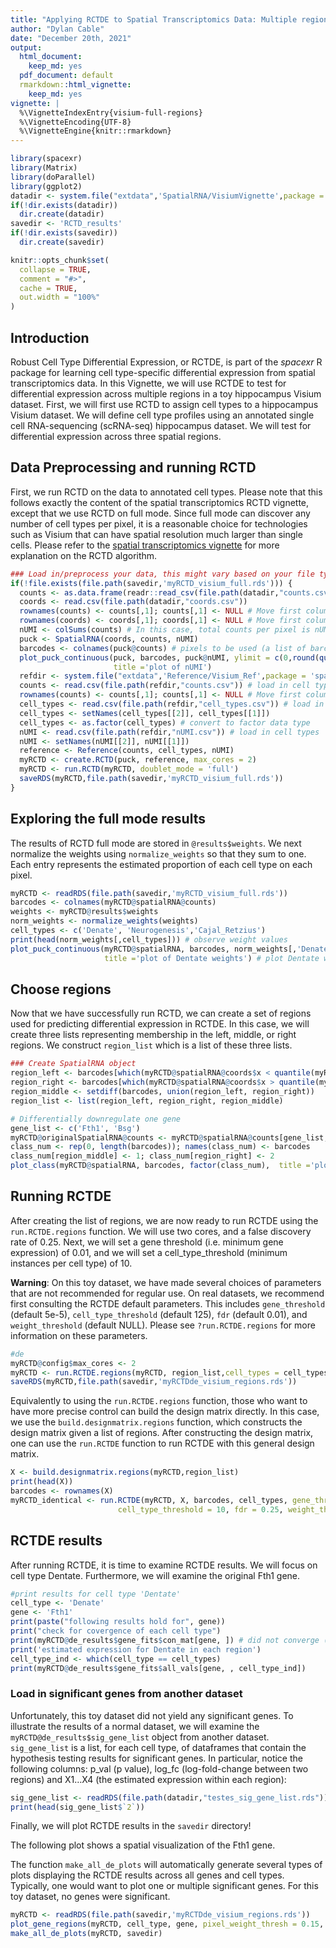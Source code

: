 ```yaml
---
title: "Applying RCTDE to Spatial Transcriptomics Data: Multiple regions in Visium with full mode RCTD"
author: "Dylan Cable"
date: "December 20th, 2021"
output:
  html_document:
    keep_md: yes
  pdf_document: default
  rmarkdown::html_vignette:
    keep_md: yes
vignette: |
  %\VignetteIndexEntry{visium-full-regions} 
  %\VignetteEncoding{UTF-8} 
  %\VignetteEngine{knitr::rmarkdown}
---
```


```r

library(spacexr)
library(Matrix)
library(doParallel)
library(ggplot2)
datadir <- system.file("extdata",'SpatialRNA/VisiumVignette',package = 'spacexr') # directory for sample Visium dataset
if(!dir.exists(datadir))
  dir.create(datadir)
savedir <- 'RCTD_results'
if(!dir.exists(savedir))
  dir.create(savedir)
```

```r
knitr::opts_chunk$set(
  collapse = TRUE,
  comment = "#>",
  cache = TRUE,
  out.width = "100%"
)
```

## Introduction

Robust Cell Type Differential Expression, or RCTDE, is part of the *spacexr* R package for learning cell type-specific differential expression from spatial transcriptomics data. In this Vignette, we will use RCTDE to test for differential expression across multiple regions in a toy hippocampus Visium dataset. First, we will first use RCTD to assign cell types to a hippocampus Visium dataset. We will define cell type profiles using an annotated single cell RNA-sequencing (scRNA-seq) hippocampus dataset. We will test for differential expression across three spatial regions.

## Data Preprocessing and running RCTD

First, we run RCTD on the data to annotated cell types. Please note that this follows exactly the content of the spatial transcriptomics RCTD vignette, except that we use RCTD on full mode. Since full mode can discover any number of cell types per pixel, it is a reasonable choice for technologies such as Visium that can have spatial resolution much larger than single cells. Please refer to the [spatial transcriptomics vignette](https://raw.githack.com/dmcable/spacexr/master/vignettes/spatial-transcriptomics.html) for more explanation on the RCTD algorithm.

```r
### Load in/preprocess your data, this might vary based on your file type
if(!file.exists(file.path(savedir,'myRCTD_visium_full.rds'))) {
  counts <- as.data.frame(readr::read_csv(file.path(datadir,"counts.csv"))) # load in counts matrix
  coords <- read.csv(file.path(datadir,"coords.csv"))
  rownames(counts) <- counts[,1]; counts[,1] <- NULL # Move first column to rownames
  rownames(coords) <- coords[,1]; coords[,1] <- NULL # Move first column to rownames
  nUMI <- colSums(counts) # In this case, total counts per pixel is nUMI
  puck <- SpatialRNA(coords, counts, nUMI)
  barcodes <- colnames(puck@counts) # pixels to be used (a list of barcode names). 
  plot_puck_continuous(puck, barcodes, puck@nUMI, ylimit = c(0,round(quantile(puck@nUMI,0.9))), 
                       title ='plot of nUMI') 
  refdir <- system.file("extdata",'Reference/Visium_Ref',package = 'spacexr') # directory for the reference
  counts <- read.csv(file.path(refdir,"counts.csv")) # load in cell types
  rownames(counts) <- counts[,1]; counts[,1] <- NULL # Move first column to rownames
  cell_types <- read.csv(file.path(refdir,"cell_types.csv")) # load in cell types
  cell_types <- setNames(cell_types[[2]], cell_types[[1]])
  cell_types <- as.factor(cell_types) # convert to factor data type
  nUMI <- read.csv(file.path(refdir,"nUMI.csv")) # load in cell types
  nUMI <- setNames(nUMI[[2]], nUMI[[1]])
  reference <- Reference(counts, cell_types, nUMI)
  myRCTD <- create.RCTD(puck, reference, max_cores = 2)
  myRCTD <- run.RCTD(myRCTD, doublet_mode = 'full')
  saveRDS(myRCTD,file.path(savedir,'myRCTD_visium_full.rds'))
}
```

## Exploring the full mode results

The results of RCTD full mode are stored in `@results$weights`. We next normalize the weights using `normalize_weights` so that they sum to one. Each entry represents the estimated proportion of each cell type on each pixel.

```r
myRCTD <- readRDS(file.path(savedir,'myRCTD_visium_full.rds'))
barcodes <- colnames(myRCTD@spatialRNA@counts)
weights <- myRCTD@results$weights
norm_weights <- normalize_weights(weights)
cell_types <- c('Denate', 'Neurogenesis','Cajal_Retzius')
print(head(norm_weights[,cell_types])) # observe weight values
plot_puck_continuous(myRCTD@spatialRNA, barcodes, norm_weights[,'Denate'], ylimit = c(0,0.5), 
                     title ='plot of Dentate weights') # plot Dentate weights
```

## Choose regions

Now that we have successfully run RCTD, we can create a set of regions used for predicting differential expression in RCTDE. In this case, we will create three lists representing membership in the left, middle, or right regions. We construct `region_list` which is a list of these three lists.

```r
### Create SpatialRNA object
region_left <- barcodes[which(myRCTD@spatialRNA@coords$x < quantile(myRCTD@spatialRNA@coords$x, 1/3))]
region_right <- barcodes[which(myRCTD@spatialRNA@coords$x > quantile(myRCTD@spatialRNA@coords$x, 2/3))]
region_middle <- setdiff(barcodes, union(region_left, region_right))
region_list <- list(region_left, region_right, region_middle)

# Differentially downregulate one gene
gene_list <- c('Fth1', 'Bsg')
myRCTD@originalSpatialRNA@counts <- myRCTD@spatialRNA@counts[gene_list,]
class_num <- rep(0, length(barcodes)); names(class_num) <- barcodes
class_num[region_middle] <- 1; class_num[region_right] <- 2 
plot_class(myRCTD@spatialRNA, barcodes, factor(class_num),  title ='plot of regions') # plot regions
```

## Running RCTDE

After creating the list of regions, we are now ready to run RCTDE using the `run.RCTDE.regions` function. We will use two cores, and a false discovery rate of 0.25. Next, we will set a gene threshold (i.e. minimum gene expression) of 0.01, and we will set a cell_type_threshold (minimum instances per cell type) of 10.

**Warning**: On this toy dataset, we have made several choices of parameters that are not recommended for regular use. On real datasets, we recommend first consulting the RCTDE default parameters. This includes `gene_threshold` (default 5e-5), `cell_type_threshold` (default 125), `fdr` (default 0.01), and `weight_threshold` (default NULL). Please see `?run.RCTDE.regions` for more information on these parameters. 

```r
#de
myRCTD@config$max_cores <- 2
myRCTD <- run.RCTDE.regions(myRCTD, region_list,cell_types = cell_types, gene_threshold = .01, cell_type_threshold = 10, fdr = 0.25, doublet_mode = F, weight_threshold = 0.1) 
saveRDS(myRCTD,file.path(savedir,'myRCTDde_visium_regions.rds'))
```

Equivalently to using the `run.RCTDE.regions` function, those who want to have more precise control can build the design matrix directly. In this case, we use the `build.designmatrix.regions` function, which constructs the design matrix given a list of regions. After constructing the design matrix, one can use the `run.RCTDE` function to run RCTDE with this general design matrix.

```r
X <- build.designmatrix.regions(myRCTD,region_list)
print(head(X))
barcodes <- rownames(X)
myRCTD_identical <- run.RCTDE(myRCTD, X, barcodes, cell_types, gene_threshold = .01, doublet_mode = F,
                        cell_type_threshold = 10, fdr = 0.25, weight_threshold = 0.1)
```

## RCTDE results

After running RCTDE, it is time to examine RCTDE results. We will focus on cell type Dentate. Furthermore, we will examine the original Fth1 gene.

```r
#print results for cell type 'Dentate'
cell_type <- 'Denate'
gene <- 'Fth1'
print(paste("following results hold for", gene))
print("check for covergence of each cell type")
print(myRCTD@de_results$gene_fits$con_mat[gene, ]) # did not converge (dataset was too small)
print('estimated expression for Dentate in each region')
cell_type_ind <- which(cell_type == cell_types)
print(myRCTD@de_results$gene_fits$all_vals[gene, , cell_type_ind]) 
```

### Load in significant genes from another dataset

Unfortunately, this toy dataset did not yield any significant genes. To illustrate the results of a normal dataset, we will
examine the `myRCTD@de_results$sig_gene_list` object from another dataset. `sig_gene_list` is a list, for each cell type, of dataframes that contain the hypothesis testing results for significant genes. In particular, notice the following columns: p_val (p value), log_fc (log-fold-change between two regions) and X1...X4 (the estimated expression within each region):

```r
sig_gene_list <- readRDS(file.path(datadir,"testes_sig_gene_list.rds")) # load in counts matrix
print(head(sig_gene_list$`2`))
```

Finally, we will plot RCTDE results in the `savedir` directory!

The following plot shows a spatial visualization of the Fth1 gene.

The function `make_all_de_plots` will automatically generate several types of plots displaying the RCTDE results across all genes and cell types. Typically, one would want to plot one or multiple significant genes. For this toy dataset, no genes were significant.

```r
myRCTD <- readRDS(file.path(savedir,'myRCTDde_visium_regions.rds'))
plot_gene_regions(myRCTD, cell_type, gene, pixel_weight_thresh = 0.15, expr_thresh = 8)
make_all_de_plots(myRCTD, savedir)
```

